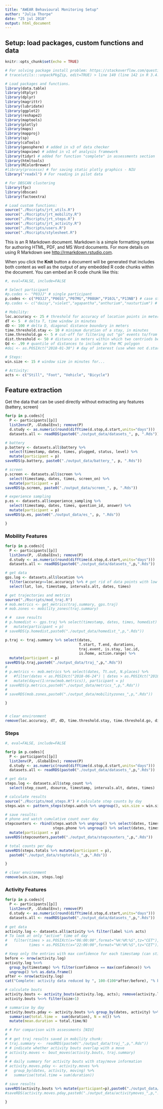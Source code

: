 ```yaml
---
title: "AWEAR Behavioural Monitoring Setup"
author: "Julia Thorpe"
date: "25 jul 2018"
output: html_document
---
```


## Setup: load packages, custom functions and data

```r
knitr::opts_chunk$set(echo = TRUE)

# For solving package install problem: https://stackoverflow.com/questions/5700505/windows-7-update-packages-problem-unable-to-move-temporary-installation
# trace(utils:::unpackPkgZip, edit=TRUE) > line 140 (line 142 in R 3.4.4) > Sys.sleep(0.5) > Sys.sleep(2)

# Load packages and functions.
library(data.table)
library(dtplyr)
library(dplyr)
library(magrittr)
library(lubridate)
library(ggplot2)
library(reshape2)
library(maptools)
library(plotly)
library(maps)
library(mapproj)
library(sp)
library(caTools)
library(geosphere) # added in v3 of data checker
library(mapview) # added in v1 of analysis framework
library(tidyr) # added for function "complete" in assessments section
library(htmltools)
library(RColorBrewer)
#library(processx) # for saving static plotly graphics - NIU 
library("readxl") # For reading in pilot data

# For DBSCAN clustering
library(fpc)
library(dbscan)
library(factoextra)

# Load custom functions:
source("./Rscripts/jrt_utils.R")
source("./Rscripts/jrt_mobility.R")
source("./Rscripts/jrt_steps.R")
source("./Rscripts/jrt_activity.R")
source("./Rscripts/users.R")
source("./Rscripts/stylesheet.R")

```


This is an R Markdown document. Markdown is a simple formatting syntax for authoring HTML, PDF, and MS Word documents. For more details on using R Markdown see <http://rmarkdown.rstudio.com>.

When you click the **Knit** button a document will be generated that includes both content as well as the output of any embedded R code chunks within the document. You can embed an R code chunk like this:

```r

#, eval=FALSE, include=FALSE

# Select participant
#p.codes <- "P03JJ" # single participant
p.codes <- c("P03JJ","P06SS","P07MG","P08UH","P10JL","P13NB") # case studies
#p.codes <- c("daisy","violet","agapantha","anthurium","nasturtium") # pilot #

# Mobility:
loc.accuracy <- 25 # threshold for accuracy of location points in meters
dT <- 5  # delta T, time window in minutes
dD <- 100 # delta D, diagonal distance boundary in meters
time.threshold.stay <- 10 # minimum duration of a stay, in minutes
time.threshold.go <- 5 # cut-off for filtering out "go" events to/from same location, in minutes
dist.threshold <- 50 # distance in meters within which two centriods belong to same stay location
Qd <- .99 # quantile of distances to include in the MC polygon
#doi <- as.POSIXct("2018-01-30") # day of interest (use when not d.start)  

# Steps:
win.size <- 15 # window size in minutes for...

# Activity:
acts <- c("Still", "Foot", "Vehicle", "Bicycle")


```

## Feature extraction

Get the data that can be used directly without extracting any features (battery, screen)

```r

for(p in p.codes){
  P <- participants[[p]]
  list2env(P, .GlobalEnv); remove(P)
  d.study <- as.numeric(round(difftime(d.stop,d.start,units="days")))
  datasets.all <- readRDS(paste0("./output_data/datasets_", p, ".Rds"))

# battery
p.battery <- datasets.all$battery %>%
  select(timestamp, dates, times, plugged, status, level) %>%
  mutate(participant = p)
saveRDS(p.battery, paste0("./output_data/battery_", p, ".Rds"))

# screen
p.screen <- datasets.all$screen %>%
  select(timestamp, dates, times, screen_on) %>%
  mutate(participant = p)
saveRDS(p.screen, paste0("./output_data/screen_", p, ".Rds"))

# experience sampling
p.es <- datasets.all$experience_sampling %>%
  select(timestamp, dates, times, question_id, answer) %>%
  mutate(participant = p)
saveRDS(p.es, paste0("./output_data/es_", p, ".Rds"))

}

```


### Mobility Features

```r

for(p in p.codes){
  P <- participants[[p]]
  list2env(P, .GlobalEnv); remove(P)
  d.study <- as.numeric(round(difftime(d.stop,d.start,units="days")))
  datasets.all <- readRDS(paste0("./output_data/datasets_",p,".Rds"))

# get data
gps.log <- datasets.all$location %>% 
  filter(accuracy<=loc.accuracy) %>% # get rid of data points with low accuracy
  select(lat, lon, timestamp, intervals.alt, dates, times)

# get trajectories and metrics
source("./Rscripts/mod_traj.R")
# mob.metrics <- get_metrics(traj.summary, gps.traj)
# mob.zones <- mobility_zones(traj.summary)

# #  save results
# p.homedist <- gps.traj %>% select(timestamp, dates, times, homedist) %>%
#   mutate(participant = p)
# saveRDS(p.homedist,paste0("./output_data/homedist_",p,".Rds"))

p.traj <- traj.summary %>% select(dates, 
                                  T.start, T.end, durations, 
                                  traj.event, is.stay, loc.id, 
                                  is.home, action.range) %>%
  mutate(participant = p)
saveRDS(p.traj,paste0("./output_data/traj_",p,".Rds"))
# 
# p.metrics <- mob.metrics %>% select(dates, Tt.out, N.places) %>%
#   #filter(dates < as.POSIXct("2018-06-24") | dates > as.POSIXct("2018-07-06")) %>% # for Nina only
#   mutate(day=c(1:nrow(mob.metrics)), participant = p)
# saveRDS(p.metrics,paste0("./output_data/metrics_",p,".Rds"))
# 
# saveRDS(mob.zones,paste0("./output_data/mobilityzones_",p,".Rds"))

}


# clear environment
remove(loc.accuracy, dT, dD, time.threshold.stay, time.threshold.go, dist.threshold, Qd)
```

### Steps

```r

#, eval=FALSE, include=FALSE

for(p in p.codes){
  P <- participants[[p]]
  list2env(P, .GlobalEnv); remove(P)
  d.study <- as.numeric(round(difftime(d.stop,d.start,units="days")))
  datasets.all <- readRDS(paste0("./output_data/datasets_",p,".Rds"))

# get data
steps.log <- datasets.all$step_count %>% 
  select(step_count, dsource, timestamp, intervals.alt, dates, times)

# calculate results
source("./Rscripts/mod_steps.R") # calculate step counts by day
steps.win <- pattern_steps(steps.watch %>% ungroup(), win.size = win.size) # counts steps by time windows over the day

# save results: 
# phone and watch cumulative count over day
stepcounters <- rbind(steps.watch %>% ungroup() %>% select(dates, timestamp, stepcounter) %>% mutate(source="watch"),
                      steps.phone %>% ungroup() %>% select(dates, timestamp,stepcounter) %>% mutate(source="phone")) %>%
  mutate(participant = p)
saveRDS(stepcounters,paste0("./output_data/stepcounters_",p,".Rds"))

# total counts per day
saveRDS(steps.totals %>% mutate(participant = p),
  paste0("./output_data/steptotals_",p,".Rds"))

} 

# clear environment
remove(win.size, steps.log)
```

### Activity Features

```r

for(p in p.codes){
  P <- participants[[p]]
  list2env(P, .GlobalEnv); remove(P)
  d.study <- as.numeric(round(difftime(d.stop,d.start,units="days")))
  datasets.all <- readRDS(paste0("./output_data/datasets_",p,".Rds"))
  
# get data
activity.log <- datasets.all$activity %>% filter(label %in% acts)
# To look at only "active" time of day
#   filter(times > as.POSIXct(x="06:00:00",format="%H:%M:%S",tz="CET"),  
#          times < as.POSIXct(x="22:00:00",format="%H:%M:%S",tz="CET"))

# Keep only the entries with max confidence for each timestamp (can still result in multiple activities per timestamp if several at same time have same (max) confidence)
before <- nrow(activity.log)
activity.log %<>% 
  group_by(timestamp) %>% filter(confidence == max(confidence)) %>% 
  ungroup() %>% as.data.frame()
after <- nrow(activity.log)
cat("Complete: activity data reduced by ", 100-(100*after/before), "% by keeping only the max confidence for each unique timestamp \n");

# calculate bouts
activity.bouts <- activity_bouts(activity.log, acts); remove(activity.log)
activity.bouts %<>% filter(size>1)

# summarise by day
activity.bouts.pday <- activity.bouts %>% group_by(dates, activity) %>% 
  summarise(total.time =  sum(duration), N = n()) %>%
  mutate(mean.duration = total.time/N)

# # For comparison with assessments [NIU]
# 
# # get traj results saved in mobility chunk:
# traj.summary <-  readRDS(paste0("./output_data/traj_",p,".Rds")) 
# # indicate whether activity bouts overlap with a move
# activity.moves <- bout_moves(activity.bouts, traj.summary)
# 
# # daily summary for activity bouts with stay/move information 
# activity.moves.pday <- activity.moves %>% 
#   group_by(dates, activity, moving) %>% 
#   summarise(total.time = sum(duration))

# save results
saveRDS(activity.bouts %>% mutate(participant=p),paste0("./output_data/activity_",p,".Rds"))
#saveRDS(activity.moves.pday,paste0("./output_data/activitymoves_",p,".Rds"))

}

```


